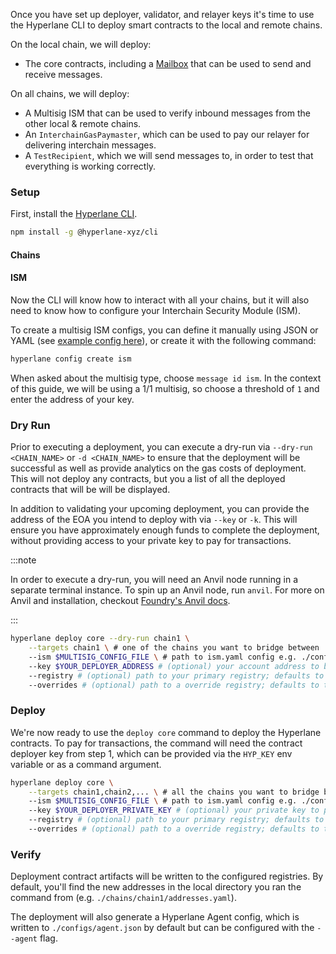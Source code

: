 
Once you have set up deployer, validator, and relayer keys it's time to use the Hyperlane CLI to deploy smart contracts to the local and remote chains.

On the local chain, we will deploy:

- The core contracts, including a [Mailbox](/docs/reference/messaging/messaging-interface) that can be used to send and receive messages.

On all chains, we will deploy:

- A Multisig ISM that can be used to verify inbound messages from the other local & remote chains.
- An `InterchainGasPaymaster`, which can be used to pay our relayer for delivering interchain messages.
- A `TestRecipient`, which we will send messages to, in order to test that everything is working correctly.

### Setup

First, install the [Hyperlane CLI](/docs/reference/cli.mdx).

```bash
npm install -g @hyperlane-xyz/cli
```

#### Chains

<CliChainsPartial />

#### ISM

Now the CLI will know how to interact with all your chains, but it will also need to know how to configure your Interchain Security Module (ISM).

To create a multisig ISM configs, you can define it manually using JSON or YAML (see [example config here](https://github.com/hyperlane-xyz/hyperlane-monorepo/blob/v3/typescript/cli/examples/multisig-ism.yaml)), or create it with the following command:

```bash
hyperlane config create ism
```

When asked about the multisig type, choose `message id ism`. In the context of this guide, we will be using a 1/1 multisig, so choose a threshold of `1` and enter the address of your key.

### Dry Run

Prior to executing a deployment, you can execute a dry-run via `--dry-run <CHAIN_NAME>`  or `-d <CHAIN_NAME>` to ensure that the deployment will be successful as well as provide analytics on the gas costs of deployment.
This will not deploy any contracts, but you a list of all the deployed contracts that will be will be displayed.

In addition to validating your upcoming deployment, you can provide the address of the EOA you intend to deploy with via `--key` or `-k`.
This will ensure you have approximately enough funds to complete the deployment, without providing access to your private key to pay for transactions.

:::note

In order to execute a dry-run, you will need an Anvil node running in a separate terminal instance.
To spin up an Anvil node, run `anvil`.
For more on Anvil and installation, checkout [Foundry's Anvil docs](https://book.getfoundry.sh/anvil/).

:::

```bash
hyperlane deploy core --dry-run chain1 \
    --targets chain1 \ # one of the chains you want to bridge between
    --ism $MULTISIG_CONFIG_FILE \ # path to ism.yaml config e.g. ./configs/ism.yaml
    --key $YOUR_DEPLOYER_ADDRESS # (optional) your account address to be impersonated via Anvil; defaults to the HYP_KEY env variable
    --registry # (optional) path to your primary registry; defaults to the Hyperlane github registry \
    --overrides # (optional) path to a override registry; defaults to the local ./ path
```

### Deploy

We're now ready to use the `deploy core` command to deploy the Hyperlane contracts. To pay for transactions, the command will need the contract deployer key from step 1, which can be provided via the `HYP_KEY` env variable or as a command argument.

```bash
hyperlane deploy core \
    --targets chain1,chain2,... \ # all the chains you want to bridge between
    --ism $MULTISIG_CONFIG_FILE \ # path to ism.yaml config e.g. ./configs/ism.yaml
    --key $YOUR_DEPLOYER_PRIVATE_KEY # (optional) your private key to pay for transactions; can also be provided via HYP_KEY env variable
    --registry # (optional) path to your primary registry; defaults to the Hyperlane github registry \
    --overrides # (optional) path to a override registry; defaults to the local ./ path
```

### Verify

Deployment contract artifacts will be written to the configured registries. By default, you'll find the new addresses in the local directory you ran the command from (e.g. `./chains/chain1/addresses.yaml`).

The deployment will also generate a Hyperlane Agent config, which is written to `./configs/agent.json` by default but can be configured with the `--agent` flag.
